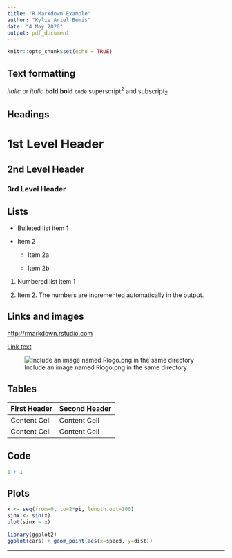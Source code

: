 ```yaml
---
title: "R Markdown Example"
author: "Kylie Ariel Bemis"
date: "4 May 2020"
output: pdf_document
---
```


```r
knitr::opts_chunk$set(echo = TRUE)
```

Text formatting 
------------------------------------------------------------

*italic*  or _italic_
**bold**   __bold__
`code`
superscript^2^ and subscript~2~

Headings
------------------------------------------------------------

# 1st Level Header

## 2nd Level Header

### 3rd Level Header

Lists
------------------------------------------------------------

*   Bulleted list item 1

*   Item 2

    * Item 2a

    * Item 2b

1.  Numbered list item 1

1.  Item 2. The numbers are incremented automatically in the output.

Links and images
------------------------------------------------------------

<http://rmarkdown.rstudio.com>

[Link text](http://rmarkdown.rstudio.com)

![Include an image named Rlogo.png in the same directory](fig/Rlogo.png)

Tables 
------------------------------------------------------------

First Header  | Second Header
------------- | -------------
Content Cell  | Content Cell
Content Cell  | Content Cell

Code
------------------------------------------------------------

```r
1 + 1
```


Plots
------------------------------------------------------------

```r
x <- seq(from=0, to=2*pi, length.out=100)
sinx <- sin(x)
plot(sinx ~ x)
```

```r
library(ggplot2)
ggplot(cars) + geom_point(aes(x=speed, y=dist))
```

---

```r
```

